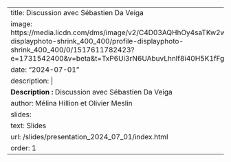 ---
title: Discussion avec Sébastien Da Veiga
image: https://media.licdn.com/dms/image/v2/C4D03AQHhOy4saTKw2w/profile-displayphoto-shrink_400_400/profile-displayphoto-shrink_400_400/0/1517611782423?e=1731542400&v=beta&t=TxP6Ui3rN6UAbuvLhnlf8i40H5K1fFgokt0GvEsWNSg
date: "2024-07-01"
description: |
  <b>Description :</b> Discussion avec Sébastien Da Veiga
author: Mélina Hillion et Olivier Meslin
slides:
  text: Slides
  url: /slides/presentation_2024_07_01/index.html
order: 1
---